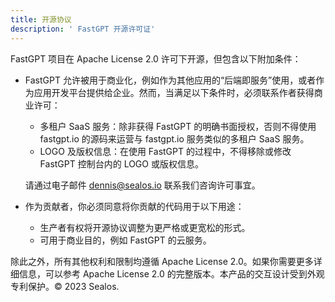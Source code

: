 ```yaml
---
title: 开源协议
description: ' FastGPT 开源许可证'
---
```


FastGPT 项目在 Apache License 2.0 许可下开源，但包含以下附加条件：

- FastGPT 允许被用于商业化，例如作为其他应用的“后端即服务”使用，或者作为应用开发平台提供给企业。然而，当满足以下条件时，必须联系作者获得商业许可：

  - 多租户 SaaS 服务：除非获得 FastGPT 的明确书面授权，否则不得使用 fastgpt.io 的源码来运营与 fastgpt.io 服务类似的多租户 SaaS 服务。
  - LOGO 及版权信息：在使用 FastGPT 的过程中，不得移除或修改 FastGPT 控制台内的 LOGO 或版权信息。

  请通过电子邮件 dennis@sealos.io 联系我们咨询许可事宜。

- 作为贡献者，你必须同意将你贡献的代码用于以下用途：

  - 生产者有权将开源协议调整为更严格或更宽松的形式。
  - 可用于商业目的，例如 FastGPT 的云服务。

除此之外，所有其他权利和限制均遵循 Apache License 2.0。如果你需要更多详细信息，可以参考 Apache License 2.0 的完整版本。本产品的交互设计受到外观专利保护。© 2023 Sealos.
